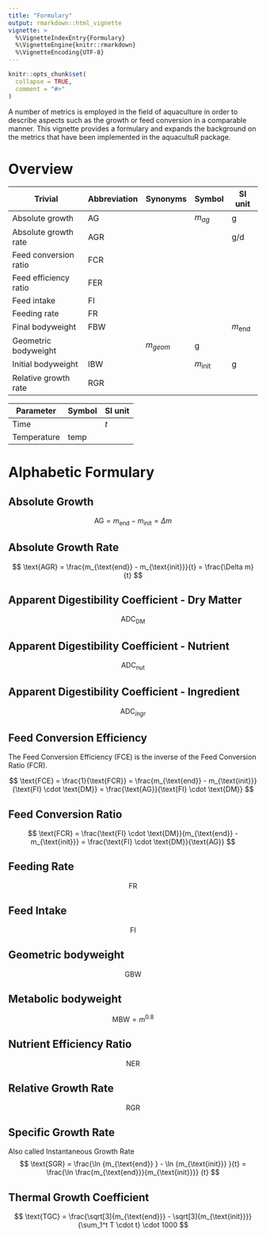 ```yaml
---
title: "Formulary"
output: rmarkdown::html_vignette
vignette: >
  %\VignetteIndexEntry{Formulary}
  %\VignetteEngine{knitr::rmarkdown}
  %\VignetteEncoding{UTF-8}
---
```


```r
knitr::opts_chunk$set(
  collapse = TRUE,
  comment = "#>"
)
```

A number of metrics is employed in the field of aquaculture in order to describe aspects such as the growth or feed conversion in a comparable manner. This vignette provides a formulary and expands the background on the metrics that have been implemented in the aquacultuR package.



# Overview

|Trivial|Abbreviation|Synonyms|Symbol|SI unit|
|---|---|---|---|---|
|Absolute growth|AG||$m_{ag}$|g|
|Absolute growth rate|AGR|||g/d|
|Feed conversion ratio|FCR|
|Feed efficiency ratio|FER|
|Feed intake|FI|
|Feeding rate|FR|
|Final bodyweight|FBW|||$m_{\text{end}}$|g|
|Geometric bodyweight||$m_{geom}$|g|
|Initial bodyweight|IBW||$m_{\text{init}}$|g|
|Relative growth rate|RGR||||

|Parameter|Symbol|SI unit|
|---|---|---|
|Time||$t$|d|
|Temperature|temp||$T$|°C|



# Alphabetic Formulary

## Absolute Growth

$$
\text{AG} 
  = m_{\text{end}} - m_{\text{init}} 
  = \Delta m
$$


## Absolute Growth Rate

$$
\text{AGR} 
  = \frac{m_{\text{end}} - m_{\text{init}}}{t} 
  = \frac{\Delta m}{t}
$$


## Apparent Digestibility Coefficient - Dry Matter

$$
\text{ADC}_{\text{DM}}
$$


## Apparent Digestibility Coefficient - Nutrient

$$
\text{ADC}_{\text{nut}}
$$


## Apparent Digestibility Coefficient - Ingredient

$$
\text{ADC}_{ingr}
$$


## Feed Conversion Efficiency

The Feed Conversion Efficiency (FCE) is the inverse of the Feed Conversion Ratio (FCR). 

$$
\text{FCE} 
  = \frac{1}{\text{FCR}} 
  = \frac{m_{\text{end}} - m_{\text{init}}}{\text{FI} \cdot \text{DM}}
  = \frac{\text{AG}}{\text{FI} \cdot \text{DM}}
$$


## Feed Conversion Ratio

$$
\text{FCR}
  = \frac{\text{FI} \cdot \text{DM}}{m_{\text{end}} - m_{\text{init}}}
  = \frac{\text{FI} \cdot \text{DM}}{\text{AG}}
$$


## Feeding Rate

$$
\text{FR}
$$


## Feed Intake

$$
\text{FI}
$$


## Geometric bodyweight

$$
\text{GBW}
$$


## Metabolic bodyweight

$$
\text{MBW} = m^{0.8}
$$


## Nutrient Efficiency Ratio

$$
\text{NER}
$$


## Relative Growth Rate

$$
\text{RGR}
$$


## Specific Growth Rate

Also called Instantaneous Growth Rate
$$
\text{SGR} 
  = \frac{\ln {m_{\text{end}} } - \ln {m_{\text{init}}} }{t}
  = \frac{\ln \frac{m_{\text{end}}}{m_{\text{init}}}} {t}
$$


## Thermal Growth Coefficient

$$
\text{TGC} = 
  \frac{\sqrt[3]{m_{\text{end}}} - \sqrt[3]{m_{\text{init}}}}{\sum_1^t T \cdot t} \cdot 1000
$$
